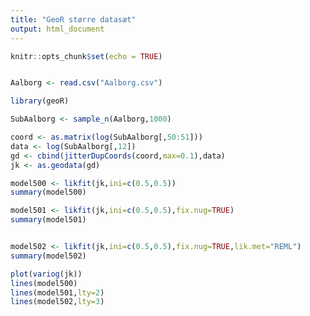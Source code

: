 ```yaml
---
title: "GeoR større datasæt"
output: html_document
---
```


```r
knitr::opts_chunk$set(echo = TRUE)
```


```r

```
```r
Aalborg <- read.csv("Aalborg.csv")
```

```r
library(geoR)
```

```r
SubAalborg <- sample_n(Aalborg,1000)
```


```r
coord <- as.matrix(log(SubAalborg[,50:51]))
data <- log(SubAalborg[,12])
gd <- cbind(jitterDupCoords(coord,max=0.1),data)
jk <- as.geodata(gd)
```
```r
model500 <- likfit(jk,ini=c(0.5,0.5))
summary(model500)
```
```r
model501 <- likfit(jk,ini=c(0.5,0.5),fix.nug=TRUE)
summary(model501)
```

```r

```

```r
model502 <- likfit(jk,ini=c(0.5,0.5),fix.nug=TRUE,lik.met="REML")
summary(model502)
```

```r
plot(variog(jk))
lines(model500)
lines(model501,lty=2)
lines(model502,lty=3)
```
```r

```



